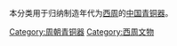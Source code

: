 本分类用于归纳制造年代为[[西周|西周]]的[[中国青铜器|中国青铜器]]。

[[Category:周朝青铜器|Category:周朝青铜器]]
[[Category:西周文物|Category:西周文物]]